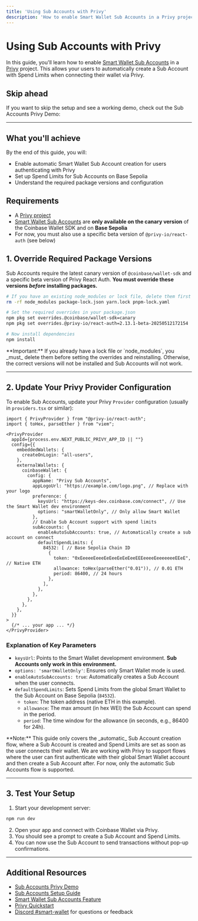 ```yaml
---
title: 'Using Sub Accounts with Privy'
description: 'How to enable Smart Wallet Sub Accounts in a Privy project'
---
```



# Using Sub Accounts with Privy

In this guide, you'll learn how to enable [Smart Wallet Sub Accounts](/identity/smart-wallet/concepts/features/optional/sub-accounts) in a [Privy](https://www.privy.io/) project.
This allows your users to automatically create a Sub Account with Spend Limits when connecting their wallet via Privy.

## Skip ahead

If you want to skip the setup and see a working demo, check out the Sub Accounts Privy Demo:

<GithubRepoCard title="Sub Accounts Privy Demo" githubUrl="https://github.com/base/demos/tree/master/smart-wallet/sub-accounts-privy" />

---

## What you'll achieve

By the end of this guide, you will:

- Enable automatic Smart Wallet Sub Account creation for users authenticating with Privy
- Set up Spend Limits for Sub Accounts on Base Sepolia
- Understand the required package versions and configuration

## Requirements

- A [Privy project](https://docs.privy.io/guide/quickstart)
- [Smart Wallet Sub Accounts](/identity/smart-wallet/concepts/features/optional/sub-accounts) are **only available on the canary version** of the Coinbase Wallet SDK and on **Base Sepolia**
- For now, you must also use a specific beta version of `@privy-io/react-auth` (see below)

## 1. Override Required Package Versions

Sub Accounts require the latest canary version of `@coinbase/wallet-sdk` and a specific beta version of Privy React Auth. **You must override these versions _before_ installing packages.**

```bash [Terminal]
# If you have an existing node_modules or lock file, delete them first
rm -rf node_modules package-lock.json yarn.lock pnpm-lock.yaml

# Set the required overrides in your package.json
npm pkg set overrides.@coinbase/wallet-sdk=canary
npm pkg set overrides.@privy-io/react-auth=2.13.1-beta-20250512172154

# Now install dependencies
npm install
```

<Callout type="warning">
**Important:**
If you already have a lock file or `node_modules`, you _must_ delete them before setting the overrides and reinstalling. Otherwise, the correct versions will not be installed and Sub Accounts will not work.
</Callout>

---

## 2. Update Your Privy Provider Configuration

To enable Sub Accounts, update your Privy `Provider` configuration (usually in `providers.tsx` or similar):

```tsx [providers.tsx]
import { PrivyProvider } from "@privy-io/react-auth";
import { toHex, parseEther } from "viem";

<PrivyProvider
  appId={process.env.NEXT_PUBLIC_PRIVY_APP_ID || ""}
  config={{
    embeddedWallets: {
      createOnLogin: "all-users",
    },
    externalWallets: {
      coinbaseWallet: {
        config: {
          appName: "Privy Sub Accounts",
          appLogoUrl: "https://example.com/logo.png", // Replace with your logo
          preference: {
            keysUrl: "https://keys-dev.coinbase.com/connect", // Use the Smart Wallet dev environment
            options: "smartWalletOnly", // Only allow Smart Wallet
          },
          // Enable Sub Account support with spend limits
          subAccounts: {
            enableAutoSubAccounts: true, // Automatically create a sub account on connect
            defaultSpendLimits: {
              84532: [ // Base Sepolia Chain ID
                {
                  token: "0xEeeeeEeeeEeEeeEeEeEeeEEEeeeeEeeeeeeeEEeE", // Native ETH
                  allowance: toHex(parseEther("0.01")), // 0.01 ETH
                  period: 86400, // 24 hours
                },
              ],
            },
          },
        },
      },
    },
  }}
>
  {/* ... your app ... */}
</PrivyProvider>
```

### Explanation of Key Parameters

- `keysUrl`: Points to the Smart Wallet development environment. **Sub Accounts only work in this environment.**
- `options: 'smartWalletOnly'`: Ensures only Smart Wallet mode is used.
- `enableAutoSubAccounts: true`: Automatically creates a Sub Account when the user connects.
- `defaultSpendLimits`: Sets Spend Limits from the global Smart Wallet to the Sub Account on Base Sepolia (`84532`).
  - `token`: The token address (native ETH in this example).
  - `allowance`: The max amount (in hex WEI) the Sub Account can spend in the period.
  - `period`: The time window for the allowance (in seconds, e.g., 86400 for 24h).

<Callout type="info">
**Note:**
This guide only covers the _automatic_ Sub Account creation flow, where a Sub Account is created and Spend Limits are set as soon as the user connects their wallet. We are working with Privy to support flows where the user can first authenticate with their global Smart Wallet account and then create a Sub Account after. For now, only the automatic Sub Accounts flow is supported.
</Callout>

---

## 3. Test Your Setup

1. Start your development server:

```bash [Terminal]
npm run dev
```

2. Open your app and connect with Coinbase Wallet via Privy.
3. You should see a prompt to create a Sub Account and Spend Limits.
4. You can now use the Sub Account to send transactions without pop-up confirmations.

---

## Additional Resources

- [Sub Accounts Privy Demo](https://github.com/base/demos/tree/master/smart-wallet/sub-accounts-privy)
- [Sub Accounts Setup Guide](/identity/smart-wallet/guides/sub-accounts/setup)
- [Smart Wallet Sub Accounts Feature](/identity/smart-wallet/concepts/features/optional/sub-accounts)
- [Privy Quickstart](https://docs.privy.io/guide/quickstart)
- [Discord #smart-wallet](https://discord.com/invite/cdp) for questions or feedback
